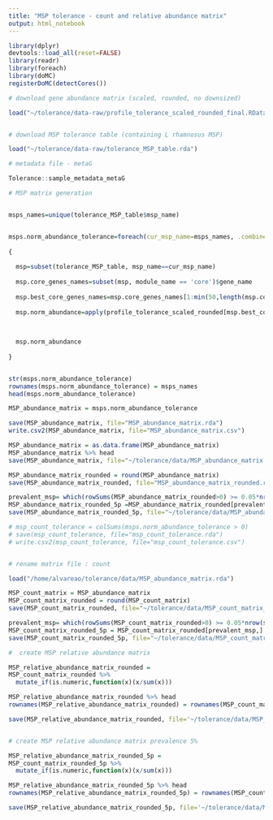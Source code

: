 ```yaml
---
title: "MSP tolerance - count and relative abundance matrix"
output: html_notebook
---
```



```r

library(dplyr)
devtools::load_all(reset=FALSE)
library(readr)
library(foreach)
library(doMC)
registerDoMC(detectCores())

```


```r

# download gene abundance matrix (scaled, rounded, no downsized)

load("~/tolerance/data-raw/profile_tolerance_scaled_rounded_final.RData")


# download MSP tolerance table (containing L rhamnosus MSP)

load("~/tolerance/data-raw/tolerance_MSP_table.rda")

# metadata file - metaG

Tolerance::sample_metadata_metaG

```


```r

# MSP matrix generation


msps_names=unique(tolerance_MSP_table$msp_name)


msps.norm_abundance_tolerance=foreach(cur_msp_name=msps_names, .combine=rbind,.final=function(x) setNames(x,msps_names)) %do%
  
{
  
  msp=subset(tolerance_MSP_table, msp_name==cur_msp_name)
  
  msp.core_genes_names=subset(msp, module_name == 'core')$gene_name
  
  msp.best_core_genes_names=msp.core_genes_names[1:min(50,length(msp.core_genes_names))]
  
  msp.norm_abundance=apply(profile_tolerance_scaled_rounded[msp.best_core_genes_names,], 2, median)
  
  

  msp.norm_abundance
  
}


str(msps.norm_abundance_tolerance)
rownames(msps.norm_abundance_tolerance) = msps_names
head(msps.norm_abundance_tolerance)

MSP_abundance_matrix = msps.norm_abundance_tolerance

save(MSP_abundance_matrix, file="MSP_abundance_matrix.rda")
write.csv2(MSP_abundance_matrix, file="MSP_abundance_matrix.csv")

MSP_abundance_matrix = as.data.frame(MSP_abundance_matrix)
MSP_abundance_matrix %>% head
save(MSP_abundance_matrix, file="~/tolerance/data/MSP_abundance_matrix.rda")

MSP_abundance_matrix_rounded = round(MSP_abundance_matrix)
save(MSP_abundance_matrix_rounded, file="MSP_abundance_matrix_rounded.rda")

prevalent_msp= which(rowSums(MSP_abundance_matrix_rounded>0) >= 0.05*nrow(sample_metadata_metaG))
MSP_abundance_matrix_rounded_5p =MSP_abundance_matrix_rounded[prevalent_msp,]
save(MSP_abundance_matrix_rounded_5p, file="~/tolerance/data/MSP_abundance_matrix_rounded_5p.rda")

# msp_count_tolerance = colSums(msps.norm_abundance_tolerance > 0)
# save(msp_count_tolerance, file="msp_count_tolerance.rda")
# write.csv2(msp_count_tolerance, file="msp_count_tolerance.csv")


# rename matrix file : count 

load("/home/alvareao/tolerance/data/MSP_abundance_matrix.rda")

MSP_count_matrix = MSP_abundance_matrix
MSP_count_matrix_rounded = round(MSP_count_matrix)
save(MSP_count_matrix_rounded, file="~/tolerance/data/MSP_count_matrix_rounded.rda")

prevalent_msp= which(rowSums(MSP_count_matrix_rounded>0) >= 0.05*nrow(sample_metadata_metaG))
MSP_count_matrix_rounded_5p = MSP_count_matrix_rounded[prevalent_msp,]
save(MSP_count_matrix_rounded_5p, file="~/tolerance/data/MSP_count_matrix_rounded_5p.rda")

```

```r

#  create MSP relative abundance matrix

MSP_relative_abundance_matrix_rounded = 
MSP_count_matrix_rounded %>%
  mutate_if(is.numeric,function(x)(x/sum(x))) 

MSP_relative_abundance_matrix_rounded %>% head
rownames(MSP_relative_abundance_matrix_rounded) = rownames(MSP_count_matrix_rounded)

save(MSP_relative_abundance_matrix_rounded, file='~/tolerance/data/MSP_relative_abundance_matrix_rounded.rda')


# create MSP relative abundance matrix prevalence 5%

MSP_relative_abundance_matrix_rounded_5p = 
MSP_count_matrix_rounded_5p %>%
  mutate_if(is.numeric,function(x)(x/sum(x))) 

MSP_relative_abundance_matrix_rounded_5p %>% head
rownames(MSP_relative_abundance_matrix_rounded_5p) = rownames(MSP_count_matrix_rounded_5p)

save(MSP_relative_abundance_matrix_rounded_5p, file='~/tolerance/data/MSP_relative_abundance_matrix_rounded_5p.rda')


```
